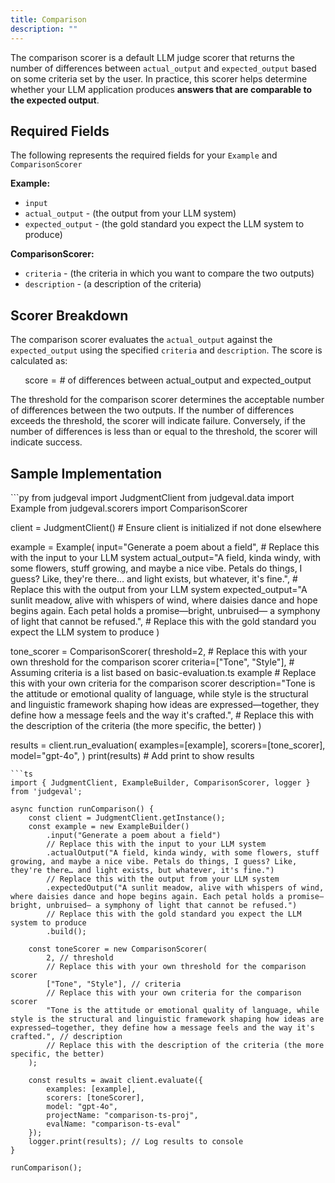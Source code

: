 ```yaml
---
title: Comparison
description: ""
---
```


The comparison scorer is a default LLM judge scorer that returns the number of differences between `actual_output` and `expected_output` based on some criteria set by the user.
In practice, this scorer helps determine whether your LLM application produces **answers that are comparable to the expected output**.

## Required Fields

The following represents the required fields for your `Example` and `ComparisonScorer`

**Example:**
- `input`
- `actual_output` - (the output from your LLM system)
- `expected_output` - (the gold standard you expect the LLM system to produce)

**ComparisonScorer:**
- `criteria` - (the criteria in which you want to compare the two outputs)
- `description` - (a description of the criteria)

## Scorer Breakdown

The comparison scorer evaluates the `actual_output` against the `expected_output` using the specified `criteria` and `description`. The score is calculated as:

$$
\text{score} = \# \text{ of differences between } \text{actual\_output} \text{ and } \text{expected\_output}
$$

The threshold for the comparison scorer determines the acceptable number of differences between the two outputs. If the number of differences exceeds the threshold, the scorer will indicate failure. Conversely, if the number of differences is less than or equal to the threshold, the scorer will indicate success.

## Sample Implementation

<CodeGroup>
```py
from judgeval import JudgmentClient
from judgeval.data import Example
from judgeval.scorers import ComparisonScorer

client = JudgmentClient() # Ensure client is initialized if not done elsewhere

example = Example(
    input="Generate a poem about a field",
    # Replace this with the input to your LLM system
    actual_output="A field, kinda windy, with some flowers, stuff growing, and maybe a nice vibe. Petals do things, I guess? Like, they're there… and light exists, but whatever, it's fine.",
    # Replace this with the output from your LLM system
    expected_output="A sunlit meadow, alive with whispers of wind, where daisies dance and hope begins again. Each petal holds a promise—bright, unbruised— a symphony of light that cannot be refused.",
    # Replace this with the gold standard you expect the LLM system to produce
)

tone_scorer = ComparisonScorer(
    threshold=2,
    # Replace this with your own threshold for the comparison scorer
    criteria=["Tone", "Style"], # Assuming criteria is a list based on basic-evaluation.ts example
    # Replace this with your own criteria for the comparison scorer
    description="Tone is the attitude or emotional quality of language, while style is the structural and linguistic framework shaping how ideas are expressed—together, they define how a message feels and the way it's crafted.",
    # Replace this with the description of the criteria (the more specific, the better)
)

results = client.run_evaluation(
    examples=[example],
    scorers=[tone_scorer],
    model="gpt-4o",
)
print(results) # Add print to show results
```
```ts
import { JudgmentClient, ExampleBuilder, ComparisonScorer, logger } from 'judgeval';

async function runComparison() {
    const client = JudgmentClient.getInstance();
    const example = new ExampleBuilder()
        .input("Generate a poem about a field")
        // Replace this with the input to your LLM system
        .actualOutput("A field, kinda windy, with some flowers, stuff growing, and maybe a nice vibe. Petals do things, I guess? Like, they're there… and light exists, but whatever, it's fine.")
        // Replace this with the output from your LLM system
        .expectedOutput("A sunlit meadow, alive with whispers of wind, where daisies dance and hope begins again. Each petal holds a promise—bright, unbruised— a symphony of light that cannot be refused.")
        // Replace this with the gold standard you expect the LLM system to produce
        .build();

    const toneScorer = new ComparisonScorer(
        2, // threshold
        // Replace this with your own threshold for the comparison scorer
        ["Tone", "Style"], // criteria
        // Replace this with your own criteria for the comparison scorer
        "Tone is the attitude or emotional quality of language, while style is the structural and linguistic framework shaping how ideas are expressed—together, they define how a message feels and the way it's crafted.", // description
        // Replace this with the description of the criteria (the more specific, the better)
    );

    const results = await client.evaluate({
        examples: [example],
        scorers: [toneScorer],
        model: "gpt-4o",
        projectName: "comparison-ts-proj",
        evalName: "comparison-ts-eval"
    });
    logger.print(results); // Log results to console
}

runComparison();
```
</CodeGroup>